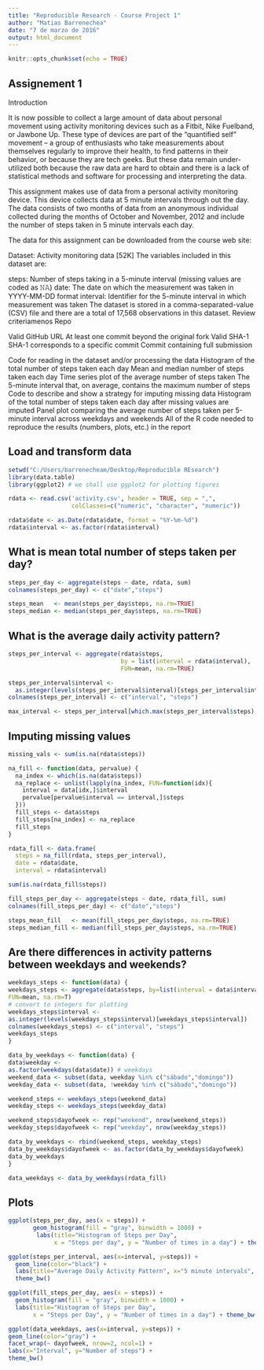 ```yaml
---
title: "Reproducible Research - Course Project 1"
author: "Matias Barrenechea"
date: "7 de marzo de 2016"
output: html_document
---
```


```r
knitr::opts_chunk$set(echo = TRUE)
```

## Assignement 1

Introduction

It is now possible to collect a large amount of data about personal movement using activity monitoring devices such as a Fitbit, Nike Fuelband, or Jawbone Up. These type of devices are part of the “quantified self” movement – a group of enthusiasts who take measurements about themselves regularly to improve their health, to find patterns in their behavior, or because they are tech geeks. But these data remain under-utilized both because the raw data are hard to obtain and there is a lack of statistical methods and software for processing and interpreting the data.

This assignment makes use of data from a personal activity monitoring device. This device collects data at 5 minute intervals through out the day. The data consists of two months of data from an anonymous individual collected during the months of October and November, 2012 and include the number of steps taken in 5 minute intervals each day.

The data for this assignment can be downloaded from the course web site:

Dataset: Activity monitoring data [52K]
The variables included in this dataset are:

steps: Number of steps taking in a 5-minute interval (missing values are coded as 𝙽𝙰)
date: The date on which the measurement was taken in YYYY-MM-DD format
interval: Identifier for the 5-minute interval in which measurement was taken
The dataset is stored in a comma-separated-value (CSV) file and there are a total of 17,568 observations in this dataset.
Review criteriamenos
Repo

Valid GitHub URL
At least one commit beyond the original fork
Valid SHA-1
SHA-1 corresponds to a specific commit
Commit containing full submission

Code for reading in the dataset and/or processing the data
Histogram of the total number of steps taken each day
Mean and median number of steps taken each day
Time series plot of the average number of steps taken
The 5-minute interval that, on average, contains the maximum number of steps
Code to describe and show a strategy for imputing missing data
Histogram of the total number of steps taken each day after missing values are imputed
Panel plot comparing the average number of steps taken per 5-minute interval across weekdays and weekends
All of the R code needed to reproduce the results (numbers, plots, etc.) in the report

## Load and transform data

```r
setwd("C:/Users/barrenecheam/Desktop/Reproducible REsearch")
library(data.table)
library(ggplot2) # we shall use ggplot2 for plotting figures

rdata <- read.csv('activity.csv', header = TRUE, sep = ",",
                  colClasses=c("numeric", "character", "numeric"))

rdata$date <- as.Date(rdata$date, format = "%Y-%m-%d")
rdata$interval <- as.factor(rdata$interval)
```

## What is mean total number of steps taken per day?
```r
steps_per_day <- aggregate(steps ~ date, rdata, sum)
colnames(steps_per_day) <- c("date","steps")

steps_mean   <- mean(steps_per_day$steps, na.rm=TRUE)
steps_median <- median(steps_per_day$steps, na.rm=TRUE)
```
## What is the average daily activity pattern?
```r
steps_per_interval <- aggregate(rdata$steps,
                                by = list(interval = rdata$interval),
                                FUN=mean, na.rm=TRUE)

steps_per_interval$interval <-
  as.integer(levels(steps_per_interval$interval)[steps_per_interval$interval])
colnames(steps_per_interval) <- c("interval", "steps")

max_interval <- steps_per_interval[which.max(steps_per_interval$steps),]
```
## Imputing missing values

```r
missing_vals <- sum(is.na(rdata$steps))

na_fill <- function(data, pervalue) {
  na_index <- which(is.na(data$steps))
  na_replace <- unlist(lapply(na_index, FUN=function(idx){
    interval = data[idx,]$interval
    pervalue[pervalue$interval == interval,]$steps
  }))
  fill_steps <- data$steps
  fill_steps[na_index] <- na_replace
  fill_steps
}

rdata_fill <- data.frame(
  steps = na_fill(rdata, steps_per_interval),
  date = rdata$date,
  interval = rdata$interval)

sum(is.na(rdata_fill$steps))

fill_steps_per_day <- aggregate(steps ~ date, rdata_fill, sum)
colnames(fill_steps_per_day) <- c("date","steps")

steps_mean_fill   <- mean(fill_steps_per_day$steps, na.rm=TRUE)
steps_median_fill <- median(fill_steps_per_day$steps, na.rm=TRUE)
```

## Are there differences in activity patterns between weekdays and weekends?

```r
weekdays_steps <- function(data) {
weekdays_steps <- aggregate(data$steps, by=list(interval = data$interval),
FUN=mean, na.rm=T)
# convert to integers for plotting
weekdays_steps$interval <-
as.integer(levels(weekdays_steps$interval)[weekdays_steps$interval])
colnames(weekdays_steps) <- c("interval", "steps")
weekdays_steps
}

data_by_weekdays <- function(data) {
data$weekday <-
as.factor(weekdays(data$date)) # weekdays
weekend_data <- subset(data, weekday %in% c("sábado","domingo"))
weekday_data <- subset(data, !weekday %in% c("sábado","domingo"))

weekend_steps <- weekdays_steps(weekend_data)
weekday_steps <- weekdays_steps(weekday_data)

weekend_steps$dayofweek <- rep("weekend", nrow(weekend_steps))
weekday_steps$dayofweek <- rep("weekday", nrow(weekday_steps))

data_by_weekdays <- rbind(weekend_steps, weekday_steps)
data_by_weekdays$dayofweek <- as.factor(data_by_weekdays$dayofweek)
data_by_weekdays
}

data_weekdays <- data_by_weekdays(rdata_fill)

```

## Plots

```r
ggplot(steps_per_day, aes(x = steps)) +
       geom_histogram(fill = "gray", binwidth = 1000) +
        labs(title="Histogram of Steps per Day",
             x = "Steps per day", y = "Number of times in a day") + theme_bw()
```
```r
ggplot(steps_per_interval, aes(x=interval, y=steps)) +
  geom_line(color="black") +
  labs(title="Average Daily Activity Pattern", x="5 minute intervals", y="steps") +
  theme_bw()
```

```r
ggplot(fill_steps_per_day, aes(x = steps)) +
  geom_histogram(fill = "gray", binwidth = 1000) +
  labs(title="Histogram of Steps per Day",
       x = "Steps per Day", y = "Number of times in a day") + theme_bw()
```

```r
ggplot(data_weekdays, aes(x=interval, y=steps)) +
geom_line(color="gray") +
facet_wrap(~ dayofweek, nrow=2, ncol=1) +
labs(x="Interval", y="Number of steps") +
theme_bw()
```